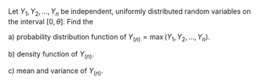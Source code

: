Let $Y_1, Y_2, ..., Y_n$ be independent, uniformly distributed random variables on the interval $[0, \theta]$.
Find the

a) probability distribution function of $Y_{(n)} = \max(Y_1, Y_2, ..., Y_n)$.

b) density function of $Y_{(n)}$.

c) mean and variance of $Y_{(n)}$.
